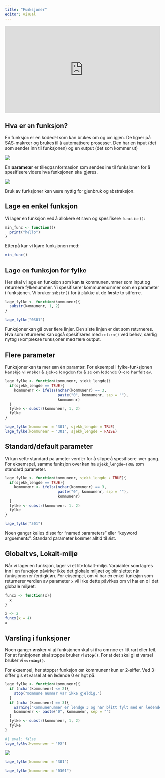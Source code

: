 ```yaml
---
title: "Funksjoner"
editor: visual
---
```


<div style="padding:56.25% 0 0 0;position:relative;"><iframe src="https://player.vimeo.com/video/1010157152?badge=0&amp;autopause=0&amp;player_id=0&amp;app_id=58479" frameborder="0" allow="autoplay; fullscreen; picture-in-picture; clipboard-write" style="position:absolute;top:0;left:0;width:100%;height:100%;" title="funksjoner"></iframe></div><script src="https://player.vimeo.com/api/player.js"></script>

## Hva er en funksjon?

En funksjon er en kodedel som kan brukes om og om igjen. De ligner på SAS-makroer og brukes til å automatisere prosesser. Den har en input (det som sendes inn til funksjonen) og en output (det som kommer ut).

![](./images/funksjon1.PNG)

En **parameter** er tilleggsinformasjon som sendes inn til funksjonen for å spesifisere videre hva funksjonen skal gjøres.

![](./images/funksjon2.PNG)

Bruk av funksjoner kan være nyttig for gjenbruk og abstraksjon.

## Lage en enkel funksjon

Vi lager en funksjon ved å allokere et navn og spesifisere `function()`:

```r
min_func <- function(){
  print("hello")
}
```

Etterpå kan vi kjøre funksjonen med:

```r
min_func()
```

## Lage en funksjon for fylke

Her skal vi lage en funksjon som kan ta kommunenummer som input og returnere fylkenummer. Vi spesifiserer kommunenummer som en parameter i funksjonen. Vi bruker `substr()` for å plukke ut de første to sifferne.

```r
lage_fylke <- function(kommunenr){
  substr(kommunenr, 1, 2)
}

lage_fylke("0301")
```

Funksjoner kan gå over flere linjer. Den siste linjen er det som returneres. Hva som returneres kan også spesifiseres med `return()` ved behov, særlig nyttig i komplekse funksjoner med flere output.

## Flere parameter

Funksjoner kan ta mer enn èn paramter. For eksempel i fylke-funksjonen kanskje vi ønsker å sjekke lengden for å se om ledende 0-ere har falt av.

```r
lage_fylke <- function(kommunenr, sjekk_lengde){
  if(sjekk_lengde == TRUE){
    kommunenr <- ifelse(nchar(kommunenr) == 3, 
                        paste("0", kommunenr, sep = ""), 
                        kommunenr)
  }
  fylke <- substr(kommunenr, 1, 2)
  fylke
}

```

```r
lage_fylke(kommunenr = "301", sjekk_lengde = TRUE)
lage_fylke(kommunenr = "301", sjekk_lengde = FALSE)
```

## Standard/default parameter

Vi kan sette standard parameter verdier for å slippe å spesifisere hver gang. For eksemepel, samme funksjon over kan ha `sjekk_lengde=TRUE` som standard parameter.

```r
lage_fylke <- function(kommunenr, sjekk_lengde = TRUE){
  if(sjekk_lengde == TRUE){
    kommunenr <- ifelse(nchar(kommunenr) == 3, 
                        paste("0", kommunenr, sep = ""), 
                        kommunenr)
  }
  fylke <- substr(kommunenr, 1, 2)
  fylke
}

lage_fylke("301")

```

Noen ganger kalles disse for "named parameters" eller "keyword arguements". Standard parameter kommer alltid til sist.

## Globalt vs, Lokalt-miljø

Når vi lager en funksjon, lager vi et lite lokalt-miljø. Varaiabler som lagres inn i en funksjon påvirker ikke det globale miljøet og blir slettet når funksjonen er ferdigkjørt. For eksempel, om vi har en enkel funksjon som returnerer verdien av parameter `x` vil ikke dette påvirkes om vi har en x i det globale miljøet:

```r
funcx <- function(x){
  x
}
```

```r
x <- 2
funcx(x = 4)
x
```

## Varsling i funksjoner

Noen ganger ønsker vi at funksjonen skal si ifra om noe er litt rart eller feil. For at funksjonen skal stoppe bruker vi **`stop()`**. For at det skal gi et varsel bruker vi **`warning()`**.

For eksempel, her stopper funksjon om kommunenr kun er 2-siffer. Ved 3-siffer gis et varsel at en ledende 0 er lagt på.

```r
lage_fylke <- function(kommunenr){
  if (nchar(kommunenr) <= 2){
    stop("Kommune nummer var ikke gjeldig.")
  }
  if (nchar(kommunenr) == 3){
    warning("Kommunenummer er lendge 3 og har blitt fylt med en ledende 0\n")
    kommunenr <- paste("0", kommunenr, sep = "")
  }
  fylke <- substr(kommunenr, 1, 2)
  fylke
}
```

```r
#| eval: false
lage_fylke(kommunenr = "03")
```

![](./images/error.PNG)

```r
lage_fylke(kommunenr = "301")
```

```r
lage_fylke(kommunenr = "0301")
```
